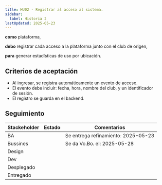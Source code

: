 ```yaml
---
title: HU02 - Registrar al acceso al sistema.
sidebar:
  label: Historia 2
lastUpdated: 2025-05-23
---
```



**como** plataforma,

**debo** registrar cada acceso a la plataforma junto con el club de origen,

**para** generar estadísticas de uso por ubicación.

## Criterios de aceptación

  - Al ingresar, se registra automáticamente un evento de acceso.
  - El evento debe incluir: fecha, hora, nombre del club, y un identificador de sesión.
  - El registro se guarda en el backend.

## Seguimiento

| Stackeholder |                     Estado                    |             Comentarios             |
|--------------|-----------------------------------------------|------------------------------------ |
| BA           | <Badge text="Done" variant="success" />       | Se entrega refinamiento: 2025-05-23 |
| Bussines     | <Badge text="Done" variant="success" />       | Se da Vo.Bo. el: 2025-05-28         |
| Design       | <Badge text="N/A" variant="success" />        |                                     |
| Dev          | <Badge text="Pendiente" variant="caution" />  |                                     |
| Desplegado   | <Badge text="Pendiente" variant="caution" />  |                                     |
| Entregado    | <Badge text="Pendiente" variant="caution" />  |                                     |


